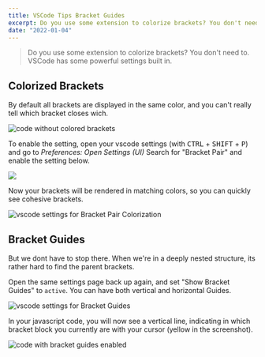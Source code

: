 ```yaml
---
title: VSCode Tips Bracket Guides
excerpt: Do you use some extension to colorize brackets? You don't need to.
date: "2022-01-04"
---
```


> Do you use some extension to colorize brackets? You don't need to. VSCode has some powerful settings built in.

## Colorized Brackets

By default all brackets are displayed in the same color, and you can't really tell which bracket closes wich.

![code without colored brackets](/images/vscode-brackets/01.png)

To enable the setting, open your vscode settings (with <kbd>CTRL</kbd> + <kbd>SHIFT</kbd> + <kbd>P</kbd>) and go to _Preferences: Open Settings (UI)_
Search for "Bracket Pair" and enable the setting below.

![](/images/vscode-brackets/02.png)

Now your brackets will be rendered in matching colors, so you can quickly see cohesive brackets.

![vscode settings for Bracket Pair Colorization](/images/vscode-brackets/03.png)

## Bracket Guides

But we dont have to stop there. When we're in a deeply nested structure, its rather hard to find the parent brackets.

Open the same settings page back up again, and set "Show Bracket Guides" to `active`. You can have both vertical and horizontal Guides.

![vscode settings for Bracket Guides](/images/vscode-brackets/04.png)

In your javascript code, you will now see a vertical line, indicating in which bracket block you currently are with your cursor (yellow in the screenshot).

![code with bracket guides enabled](/images/vscode-brackets/05.png)
